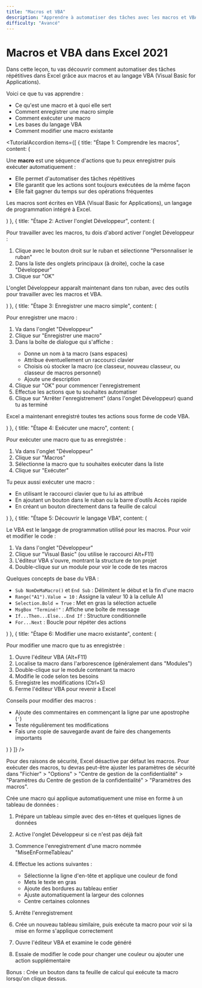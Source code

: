 ```yaml
---
title: "Macros et VBA"
description: "Apprendre à automatiser des tâches avec les macros et VBA dans Excel 2021"
difficulty: "Avancé"
---
```


<CenteredContent>

# Macros et VBA dans Excel 2021

<ExerciseCard title="Automatiser vos tâches répétitives">

Dans cette leçon, tu vas découvrir comment automatiser des tâches répétitives dans Excel grâce aux macros et au langage VBA (Visual Basic for Applications).

Voici ce que tu vas apprendre :
- Ce qu'est une macro et à quoi elle sert
- Comment enregistrer une macro simple
- Comment exécuter une macro
- Les bases du langage VBA
- Comment modifier une macro existante

</ExerciseCard>

<TutorialAccordion items={[
  {
    title: "Étape 1: Comprendre les macros",
    content: (
      <div>
        <p>Une <strong>macro</strong> est une séquence d'actions que tu peux enregistrer puis exécuter automatiquement :</p>
        <ul>
          <li>Elle permet d'automatiser des tâches répétitives</li>
          <li>Elle garantit que les actions sont toujours exécutées de la même façon</li>
          <li>Elle fait gagner du temps sur des opérations fréquentes</li>
        </ul>
        <p>Les macros sont écrites en VBA (Visual Basic for Applications), un langage de programmation intégré à Excel.</p>
      </div>
    )
  },
  {
    title: "Étape 2: Activer l'onglet Développeur",
    content: (
      <div>
        <p>Pour travailler avec les macros, tu dois d'abord activer l'onglet Développeur :</p>
        <ol>
          <li>Clique avec le bouton droit sur le ruban et sélectionne "Personnaliser le ruban"</li>
          <li>Dans la liste des onglets principaux (à droite), coche la case "Développeur"</li>
          <li>Clique sur "OK"</li>
        </ol>
        <p>L'onglet Développeur apparaît maintenant dans ton ruban, avec des outils pour travailler avec les macros et VBA.</p>
      </div>
    )
  },
  {
    title: "Étape 3: Enregistrer une macro simple",
    content: (
      <div>
        <p>Pour enregistrer une macro :</p>
        <ol>
          <li>Va dans l'onglet "Développeur"</li>
          <li>Clique sur "Enregistrer une macro"</li>
          <li>Dans la boîte de dialogue qui s'affiche :</li>
          <ul>
            <li>Donne un nom à ta macro (sans espaces)</li>
            <li>Attribue éventuellement un raccourci clavier</li>
            <li>Choisis où stocker la macro (ce classeur, nouveau classeur, ou classeur de macros personnel)</li>
            <li>Ajoute une description</li>
          </ul>
          <li>Clique sur "OK" pour commencer l'enregistrement</li>
          <li>Effectue les actions que tu souhaites automatiser</li>
          <li>Clique sur "Arrêter l'enregistrement" (dans l'onglet Développeur) quand tu as terminé</li>
        </ol>
        <p>Excel a maintenant enregistré toutes tes actions sous forme de code VBA.</p>
      </div>
    )
  },
  {
    title: "Étape 4: Exécuter une macro",
    content: (
      <div>
        <p>Pour exécuter une macro que tu as enregistrée :</p>
        <ol>
          <li>Va dans l'onglet "Développeur"</li>
          <li>Clique sur "Macros"</li>
          <li>Sélectionne la macro que tu souhaites exécuter dans la liste</li>
          <li>Clique sur "Exécuter"</li>
        </ol>
        <p>Tu peux aussi exécuter une macro :</p>
        <ul>
          <li>En utilisant le raccourci clavier que tu lui as attribué</li>
          <li>En ajoutant un bouton dans le ruban ou la barre d'outils Accès rapide</li>
          <li>En créant un bouton directement dans ta feuille de calcul</li>
        </ul>
      </div>
    )
  },
  {
    title: "Étape 5: Découvrir le langage VBA",
    content: (
      <div>
        <p>Le VBA est le langage de programmation utilisé pour les macros. Pour voir et modifier le code :</p>
        <ol>
          <li>Va dans l'onglet "Développeur"</li>
          <li>Clique sur "Visual Basic" (ou utilise le raccourci Alt+F11)</li>
          <li>L'éditeur VBA s'ouvre, montrant la structure de ton projet</li>
          <li>Double-clique sur un module pour voir le code de tes macros</li>
        </ol>
        <p>Quelques concepts de base du VBA :</p>
        <ul>
          <li><code>Sub NomDeMaMacro()</code> et <code>End Sub</code> : Délimitent le début et la fin d'une macro</li>
          <li><code>Range("A1").Value = 10</code> : Assigne la valeur 10 à la cellule A1</li>
          <li><code>Selection.Bold = True</code> : Met en gras la sélection actuelle</li>
          <li><code>MsgBox "Terminé!"</code> : Affiche une boîte de message</li>
          <li><code>If...Then...Else...End If</code> : Structure conditionnelle</li>
          <li><code>For...Next</code> : Boucle pour répéter des actions</li>
        </ul>
      </div>
    )
  },
  {
    title: "Étape 6: Modifier une macro existante",
    content: (
      <div>
        <p>Pour modifier une macro que tu as enregistrée :</p>
        <ol>
          <li>Ouvre l'éditeur VBA (Alt+F11)</li>
          <li>Localise ta macro dans l'arborescence (généralement dans "Modules")</li>
          <li>Double-clique sur le module contenant ta macro</li>
          <li>Modifie le code selon tes besoins</li>
          <li>Enregistre les modifications (Ctrl+S)</li>
          <li>Ferme l'éditeur VBA pour revenir à Excel</li>
        </ol>
        <p>Conseils pour modifier des macros :</p>
        <ul>
          <li>Ajoute des commentaires en commençant la ligne par une apostrophe (<code>'</code>)</li>
          <li>Teste régulièrement tes modifications</li>
          <li>Fais une copie de sauvegarde avant de faire des changements importants</li>
        </ul>
      </div>
    )
  }
]} />

<Tip>
Pour des raisons de sécurité, Excel désactive par défaut les macros. Pour exécuter des macros, tu devras peut-être ajuster les paramètres de sécurité dans "Fichier" > "Options" > "Centre de gestion de la confidentialité" > "Paramètres du Centre de gestion de la confidentialité" > "Paramètres des macros".
</Tip>

<ExerciseCard title="Exercice pratique: Créer une macro de mise en forme">

Crée une macro qui applique automatiquement une mise en forme à un tableau de données :

1. Prépare un tableau simple avec des en-têtes et quelques lignes de données

2. Active l'onglet Développeur si ce n'est pas déjà fait

3. Commence l'enregistrement d'une macro nommée "MiseEnFormeTableau"

4. Effectue les actions suivantes :
   - Sélectionne la ligne d'en-tête et applique une couleur de fond
   - Mets le texte en gras
   - Ajoute des bordures au tableau entier
   - Ajuste automatiquement la largeur des colonnes
   - Centre certaines colonnes

5. Arrête l'enregistrement

6. Crée un nouveau tableau similaire, puis exécute ta macro pour voir si la mise en forme s'applique correctement

7. Ouvre l'éditeur VBA et examine le code généré

8. Essaie de modifier le code pour changer une couleur ou ajouter une action supplémentaire

Bonus : Crée un bouton dans ta feuille de calcul qui exécute ta macro lorsqu'on clique dessus.

</ExerciseCard>

</CenteredContent>
